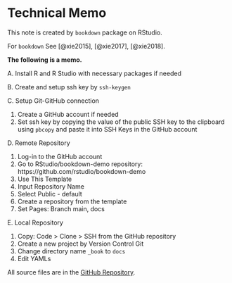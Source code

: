 # Technical Memo {#memo}

This note is created by `bookdown` package on RStudio.

For `bookdown` See [@xie2015], [@xie2017], [@xie2018].

**The following is a memo.**

A. Install R and R Studio with necessary packages if needed

B. Create and setup ssh key by `ssh-keygen`

C. Setup Git-GitHub connection

1. Create a GitHub account if needed  
2. Set ssh key by copying the value of the public SSH key to the clipboard using `pbcopy` and paste it into SSH Keys in the GitHub account

D. Remote Repository

1. Log-in to the GitHub account
2. Go to RStudio/bookdown-demo repository: https://github.com/rstudio/bookdown-demo
3. Use This Template
4. Input Repository Name
5. Select Public - default
6. Create a repository from the template
7. Set Pages: Branch main, docs

E. Local Repository

1. Copy: Code > Clone > SSH from the GitHub repository
2. Create a new project by Version Control Git
3. Change directory name `_book` to `docs`
4. Edit YAMLs

All source files are in the 
[GitHub Repository](https://github.com/icu-hsuzuki/t-algebra).

